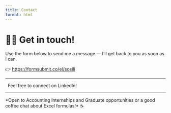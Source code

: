 ```yaml
---
title: Contact
format: html
---
```


# 📧📱 Get in touch!

Use the form below to send me a message — I'll get back to you as soon as I can.

👉 [https://formsubmit.co/el/sosili](https://formsubmit.co/el/sosili)

---

<a href="https://www.linkedin.com/in/nicolas-m-02409916b/" target="_blank" style="text-decoration: none; color: inherit;">
  <span style="display: flex; align-items: center;">
    <i class="fab fa-linkedin" style="font-size: 20px; margin-right: 8px;"></i>
    Feel free to connect on LinkedIn!
  </span>
</a>

---
\*Open to Accounting Internships and Graduate opportunities or a good coffee chat about Excel formulas!\* ☕
